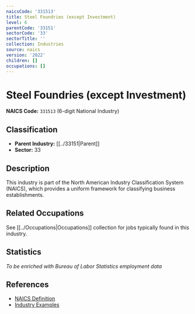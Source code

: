 ```yaml
---
naicsCode: '331513'
title: Steel Foundries (except Investment)
level: 6
parentCode: '33151'
sectorCode: '33'
sectorTitle: ''
collection: Industries
source: naics
version: '2022'
children: []
occupations: []
---
```

# Steel Foundries (except Investment)

**NAICS Code:** `331513` (6-digit National Industry)

## Classification

- **Parent Industry:** [[../33151|Parent]]
- **Sector:** 33

## Description

This industry is part of the North American Industry Classification System (NAICS), which provides a uniform framework for classifying business establishments.

## Related Occupations

See [[../Occupations|Occupations]] collection for jobs typically found in this industry.

## Statistics

*To be enriched with Bureau of Labor Statistics employment data*

## References

- [NAICS Definition](https://www.census.gov/naics/)
- [Industry Examples](https://www.census.gov/naics/2022NAICS/)
